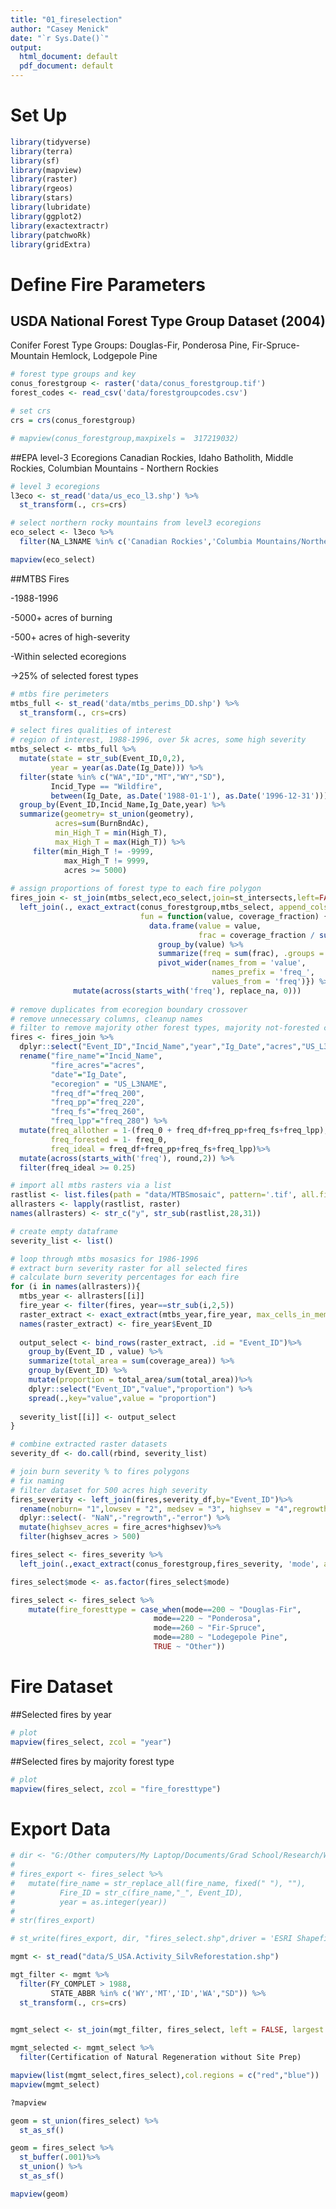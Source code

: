 ```yaml
---
title: "01_fireselection"
author: "Casey Menick"
date: "`r Sys.Date()`"
output:
  html_document: default
  pdf_document: default
---
```


# Set Up

```r
library(tidyverse)
library(terra)
library(sf)
library(mapview)
library(raster)
library(rgeos)
library(stars)
library(lubridate)
library(ggplot2)
library(exactextractr)
library(patchwoRk)
library(gridExtra)
```

# Define Fire Parameters

## USDA National Forest Type Group Dataset (2004)
Conifer Forest Type Groups: Douglas-Fir, Ponderosa Pine, Fir-Spruce-Mountain Hemlock, Lodgepole Pine

```r
# forest type groups and key
conus_forestgroup <- raster('data/conus_forestgroup.tif')
forest_codes <- read_csv('data/forestgroupcodes.csv')

# set crs
crs = crs(conus_forestgroup)

# mapview(conus_forestgroup,maxpixels =  317219032)
```

##EPA level-3 Ecoregions
Canadian Rockies, Idaho Batholith, Middle Rockies, Columbian Mountains - Northern Rockies

```r
# level 3 ecoregions
l3eco <- st_read('data/us_eco_l3.shp') %>% 
  st_transform(., crs=crs)

# select northern rocky mountains from level3 ecoregions
eco_select <- l3eco %>% 
  filter(NA_L3NAME %in% c('Canadian Rockies','Columbia Mountains/Northern Rockies','Middle Rockies','Idaho Batholith'))

mapview(eco_select)
```

##MTBS Fires

  -1988-1996

  -5000+ acres of burning

  -500+ acres of high-severity

  -Within selected ecoregions

  ->25% of selected forest types
  
```r
# mtbs fire perimeters
mtbs_full <- st_read('data/mtbs_perims_DD.shp') %>% 
  st_transform(., crs=crs)
```

  
```r
# select fires qualities of interest
# region of interest, 1988-1996, over 5k acres, some high severity
mtbs_select <- mtbs_full %>% 
  mutate(state = str_sub(Event_ID,0,2),
         year = year(as.Date(Ig_Date))) %>% 
  filter(state %in% c("WA","ID","MT","WY","SD"),
         Incid_Type == "Wildfire",
         between(Ig_Date, as.Date('1988-01-1'), as.Date('1996-12-31'))) %>% 
  group_by(Event_ID,Incid_Name,Ig_Date,year) %>% 
  summarize(geometry= st_union(geometry),
          acres=sum(BurnBndAc),
          min_High_T = min(High_T),
          max_High_T = max(High_T)) %>% 
     filter(min_High_T != -9999,
            max_High_T != 9999,
            acres >= 5000)
  
# assign proportions of forest type to each fire polygon
fires_join <- st_join(mtbs_select,eco_select,join=st_intersects,left=FALSE,largest=TRUE) %>% 
  left_join(., exact_extract(conus_forestgroup,mtbs_select, append_cols = TRUE, max_cells_in_memory = 3e+08, 
                             fun = function(value, coverage_fraction) {
                               data.frame(value = value,
                                          frac = coverage_fraction / sum(coverage_fraction)) %>%
                                 group_by(value) %>%
                                 summarize(freq = sum(frac), .groups = 'drop') %>%
                                 pivot_wider(names_from = 'value',
                                             names_prefix = 'freq_',
                                             values_from = 'freq')}) %>%
              mutate(across(starts_with('freq'), replace_na, 0)))
 
# remove duplicates from ecoregion boundary crossover
# remove unnecessary columns, cleanup names
# filter to remove majority other forest types, majority not-forested cover
fires <- fires_join %>% 
  dplyr::select("Event_ID","Incid_Name","year","Ig_Date","acres","US_L3NAME","freq_0","freq_200","freq_220","freq_260","freq_280") %>% 
  rename("fire_name"="Incid_Name",
         "fire_acres"="acres",
         "date"="Ig_Date",
         "ecoregion" = "US_L3NAME",
         "freq_df"="freq_200",
         "freq_pp"="freq_220",
         "freq_fs"="freq_260",
         "freq_lpp"="freq_280") %>% 
  mutate(freq_allother = 1-(freq_0 + freq_df+freq_pp+freq_fs+freq_lpp),
         freq_forested = 1- freq_0,
         freq_ideal = freq_df+freq_pp+freq_fs+freq_lpp)%>% 
  mutate(across(starts_with('freq'), round,2)) %>% 
  filter(freq_ideal >= 0.25)

```

```r
# import all mtbs rasters via a list
rastlist <- list.files(path = "data/MTBSmosaic", pattern='.tif', all.files=TRUE, full.names=TRUE)
allrasters <- lapply(rastlist, raster)
names(allrasters) <- str_c("y", str_sub(rastlist,28,31))

# create empty dataframe
severity_list <- list()

# loop through mtbs mosasics for 1986-1996
# extract burn severity raster for all selected fires
# calculate burn severity percentages for each fire
for (i in names(allrasters)){
  mtbs_year <- allrasters[[i]]
  fire_year <- filter(fires, year==str_sub(i,2,5)) 
  raster_extract <- exact_extract(mtbs_year,fire_year, max_cells_in_memory = 3e+09,coverage_area=TRUE)
  names(raster_extract) <- fire_year$Event_ID 
  
  output_select <- bind_rows(raster_extract, .id = "Event_ID")%>%
    group_by(Event_ID , value) %>%
    summarize(total_area = sum(coverage_area)) %>%
    group_by(Event_ID) %>%
    mutate(proportion = total_area/sum(total_area))%>% 
    dplyr::select("Event_ID","value","proportion") %>% 
    spread(.,key="value",value = "proportion")
  
  severity_list[[i]] <- output_select
}

# combine extracted raster datasets
severity_df <- do.call(rbind, severity_list) 

# join burn severity % to fires polygons
# fix naming
# filter dataset for 500 acres high severity
fires_severity <- left_join(fires,severity_df,by="Event_ID")%>% 
  rename(noburn= "1",lowsev = "2", medsev = "3", highsev = "4",regrowth = "5", error = "6") %>% 
  dplyr::select(- "NaN",-"regrowth",-"error") %>% 
  mutate(highsev_acres = fire_acres*highsev)%>% 
  filter(highsev_acres > 500) 

fires_select <- fires_severity %>%
  left_join(.,exact_extract(conus_forestgroup,fires_severity, 'mode', append_cols = TRUE, max_cells_in_memory = 3e+08)) 

fires_select$mode <- as.factor(fires_select$mode)

fires_select <- fires_select %>% 
    mutate(fire_foresttype = case_when(mode==200 ~ "Douglas-Fir",
                                mode==220 ~ "Ponderosa",
                                mode==260 ~ "Fir-Spruce",
                                mode==280 ~ "Lodegepole Pine",
                                TRUE ~ "Other")) 
```

# Fire Dataset

##Selected fires by year
```r
# plot
mapview(fires_select, zcol = "year")
```

##Selected fires by majority forest type
```r
# plot
mapview(fires_select, zcol = "fire_foresttype")
```

# Export Data 

```r
# dir <- "G:/Other computers/My Laptop/Documents/Grad School/Research/WesternConiferRegeneration/output"
# 
# fires_export <- fires_select %>% 
#   mutate(fire_name = str_replace_all(fire_name, fixed(" "), ""),
#          Fire_ID = str_c(fire_name,"_", Event_ID),
#          year = as.integer(year))
# 
# str(fires_export)

# st_write(fires_export, dir, "fires_select.shp",driver = 'ESRI Shapefile')
```

```r
mgmt <- st_read("data/S_USA.Activity_SilvReforestation.shp")

mgt_filter <- mgmt %>% 
  filter(FY_COMPLET > 1988,
         STATE_ABBR %in% c('WY','MT','ID','WA',"SD")) %>% 
  st_transform(., crs=crs)
  

mgmt_select <- st_join(mgt_filter, fires_select, left = FALSE, largest = TRUE)

mgmt_selected <- mgmt_select %>% 
  filter(Certification of Natural Regeneration without Site Prep)

mapview(list(mgmt_select,fires_select),col.regions = c("red","blue"))
mapview(mgmt_select)

?mapview
```

```r
geom = st_union(fires_select) %>% 
  st_as_sf()

geom = fires_select %>% 
  st_buffer(.001)%>%
  st_union() %>% 
  st_as_sf()

mapview(geom)
```

